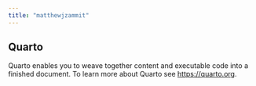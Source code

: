 ```yaml
---
title: "matthewjzammit"
---
```


## Quarto

Quarto enables you to weave together content and executable code into a finished document. To learn more about Quarto see <https://quarto.org>.
